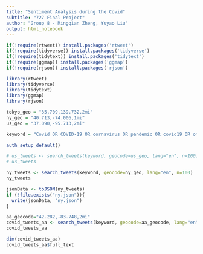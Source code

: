 ```yaml
---
title: "Sentiment Analysis during the Covid"
subtitle: "727 Final Project"
author: "Group 8 - Mingqian Zheng, Yuyao Liu"
output: html_notebook
---
```


```r
if(!require(rtweet)) install.packages('rtweet')
if(!require(tidyverse)) install.packages('tidyverse')
if(!require(tidytext)) install.packages('tidytext')
if(!require(ggmap)) install.packages('ggmap')
if(!require(rjson)) install.packages('rjson')

library(rtweet)
library(tidyverse)
library(tidytext)
library(ggmap)
library(rjson)
```



```r
tokyo_geo = "35.709,139.732,2mi"
ny_geo = "40.713,-74.006,1mi"
us_geo = "37.090,-95.713,2mi"
```

```r
keyword = "Covid OR COVID-19 OR cornavirus OR pandemic OR covid19 OR omicron"
```


```r
auth_setup_default()

# us_tweets <- search_tweets(keyword, geocode=us_geo, lang="en", n=100)
# us_tweets

ny_tweets <- search_tweets(keyword, geocode=ny_geo, lang="en", n=100)
ny_tweets

```

```r
jsonData <- toJSON(ny_tweets)
if (!file.exists("ny.json")){
  write(jsonData, "ny.json")
}
```



```r
aa_geocode="42.282,-83.748,2mi"
covid_tweets_aa <- search_tweets(keyword, geocode=aa_geocode, lang="en", n=100)
covid_tweets_aa
```





```r
dim(covid_tweets_aa)
covid_tweets_aa$full_text
```

